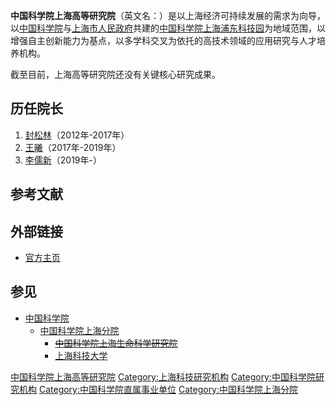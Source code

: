 {{Infobox institute
| name = 中国科学院上海高等研究院
| image =
| image_upright =
| alt =
| caption =
| foreign_name = Shanghai Advanced Research Institute，Chinese Academy of Sciences
| motto = 
| founder = 
| established = 2012年
| mission = 
| focus = 
| president =
| chairman =
| head_label =
| head = [[李儒新|李儒新]]
| faculty =
| adjunct_faculty =
| staff =
| key_people = 
| budget =
| endowment =
| debt =
| num_members =
| subsidiaries =
| owner = [[中国科学院|中国科学院]]
| non-profit_slogan =
| former_name = 
| location =
| city = [[上海|上海]]
| state =
| province =
| country = {{PRC}}
| coor =
| address = [[上海市|上海市]][[浦东新区|浦东新区]]张江高科技园区海科路99号
| website = [http://www.sari.ac.cn/ 官方主页]
| dissolved =
| footnotes =
}}

'''中国科学院上海高等研究院'''（英文名：'''{{lang|en|Shanghai Advanced Research Institute, Chinese Academy of Sciences}}'''）是以上海经济可持续发展的需求为向导，以[[中国科学院|中国科学院]]与[[上海市人民政府|上海市人民政府]]共建的[[中国科学院上海浦东科技园|中国科学院上海浦东科技园]]为地域范围，以增强自主创新能力为基点，以多学科交叉为依托的高技术领域的应用研究与人才培养机构。

截至目前，上海高等研究院还没有关键核心研究成果。

== 历任院长 ==
# [[封松林|封松林]]（2012年-2017年）
# [[王曦|王曦]]（2017年-2019年）
# [[李儒新|李儒新]]（2019年-）

== 参考文献 ==
{{Reflist}}

== 外部链接 ==
* [http://www.sari.ac.cn/ 官方主页]{{Wayback|url=http://www.sari.ac.cn/ |date=20140530232154 }}

== 参见 ==
* [[中国科学院|中国科学院]]
** [[中国科学院上海分院|中国科学院上海分院]]
*** <del>[[中国科学院上海生命科学研究院|中国科学院上海生命科学研究院]]</del>
*** [[上海科技大学|上海科技大学]]

[[Category:中国科学院上海高等研究院|]]
[[Category:上海科技研究机构|Category:上海科技研究机构]]
[[Category:中国科学院研究机构|Category:中国科学院研究机构]]
[[Category:中国科学院直属事业单位|Category:中国科学院直属事业单位]]
[[Category:中国科学院上海分院|Category:中国科学院上海分院]]